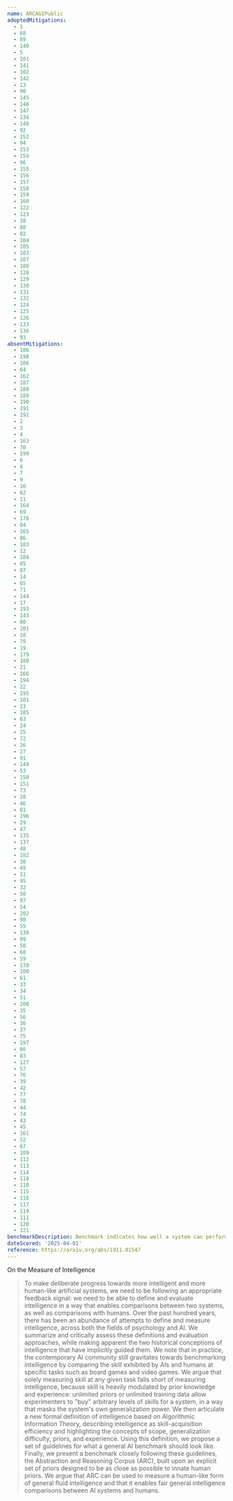 ```yaml
---
name: ARCAGIPublic
adoptedMitigations:
  - 1
  - 68
  - 89
  - 140
  - 5
  - 101
  - 141
  - 102
  - 142
  - 13
  - 90
  - 145
  - 146
  - 147
  - 134
  - 148
  - 92
  - 152
  - 94
  - 153
  - 154
  - 96
  - 155
  - 156
  - 157
  - 158
  - 159
  - 160
  - 122
  - 123
  - 38
  - 88
  - 82
  - 104
  - 105
  - 103
  - 107
  - 108
  - 128
  - 129
  - 130
  - 131
  - 132
  - 124
  - 125
  - 126
  - 133
  - 136
  - 93
absentMitigations:
  - 186
  - 198
  - 106
  - 64
  - 162
  - 187
  - 188
  - 189
  - 190
  - 191
  - 192
  - 2
  - 3
  - 4
  - 163
  - 70
  - 199
  - 6
  - 8
  - 7
  - 9
  - 10
  - 62
  - 11
  - 164
  - 69
  - 178
  - 84
  - 165
  - 86
  - 183
  - 12
  - 184
  - 85
  - 87
  - 14
  - 65
  - 71
  - 144
  - 17
  - 193
  - 143
  - 80
  - 201
  - 18
  - 79
  - 19
  - 179
  - 180
  - 21
  - 166
  - 194
  - 22
  - 195
  - 181
  - 23
  - 185
  - 63
  - 24
  - 25
  - 72
  - 26
  - 27
  - 91
  - 149
  - 53
  - 150
  - 151
  - 73
  - 28
  - 46
  - 81
  - 196
  - 29
  - 47
  - 135
  - 137
  - 48
  - 182
  - 30
  - 49
  - 31
  - 95
  - 32
  - 50
  - 97
  - 54
  - 202
  - 98
  - 55
  - 138
  - 99
  - 58
  - 60
  - 59
  - 139
  - 100
  - 61
  - 33
  - 34
  - 51
  - 200
  - 35
  - 56
  - 36
  - 37
  - 75
  - 197
  - 66
  - 83
  - 127
  - 57
  - 76
  - 39
  - 42
  - 77
  - 78
  - 44
  - 74
  - 43
  - 45
  - 161
  - 52
  - 67
  - 109
  - 112
  - 113
  - 114
  - 118
  - 110
  - 115
  - 116
  - 117
  - 119
  - 111
  - 120
  - 121
benchmarkDescription: Benchmark indicates how well a system can perform abstract reasoning tasks that require generalization from minimal examples, reflecting human-like fluid intelligence.
dateScored: '2025-04-01'
reference: https://arxiv.org/abs/1911.01547
---
```


On the Measure of Intelligence

> To make deliberate progress towards more intelligent and more human-like artificial systems, we need to be following an appropriate feedback signal: we need to be able to define and evaluate intelligence in a way that enables comparisons between two systems, as well as comparisons with humans. Over the past hundred years, there has been an abundance of attempts to define and measure intelligence, across both the fields of psychology and AI. We summarize and critically assess these definitions and evaluation approaches, while making apparent the two historical conceptions of intelligence that have implicitly guided them. We note that in practice, the contemporary AI community still gravitates towards benchmarking intelligence by comparing the skill exhibited by AIs and humans at specific tasks such as board games and video games. We argue that solely measuring skill at any given task falls short of measuring intelligence, because skill is heavily modulated by prior knowledge and experience: unlimited priors or unlimited training data allow experimenters to "buy" arbitrary levels of skills for a system, in a way that masks the system's own generalization power. We then articulate a new formal definition of intelligence based on Algorithmic Information Theory, describing intelligence as skill-acquisition efficiency and highlighting the concepts of scope, generalization difficulty, priors, and experience. Using this definition, we propose a set of guidelines for what a general AI benchmark should look like. Finally, we present a benchmark closely following these guidelines, the Abstraction and Reasoning Corpus (ARC), built upon an explicit set of priors designed to be as close as possible to innate human priors. We argue that ARC can be used to measure a human-like form of general fluid intelligence and that it enables fair general intelligence comparisons between AI systems and humans.
